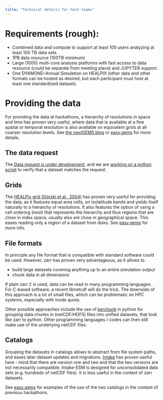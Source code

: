 ```yaml
---
title: "Technical details for host teams"
---
```


# Requirements (rough):

- Combined data and compute to support at least 100 users analyzing at least 100 TB data sets.
- 1PB data resource (100TB minimum)
- Large (1000) multi-core analysis platforms with fast access to data resource (could be separate from meeting place) and JUPYTER support.
- One DYAMOND-Annual Simulation on HEALPIX (other data and other formats can be hosted as desired, but each participant must host at least one standardized dataset).

# Providing the data

For providing the data at hackathons, a hierarchy of resolutions in space and time has proven very useful, where data that is available at a fine spatial or temporal resolution is also available on equivalent grids at all coarser resolution levels. See [the nextGEMS blog](https://nextgems-h2020.eu/of-hierarchies-chunking-and-healpix/) or [easy.gems](https://easy.gems.dkrz.de/Processing/healpix/index.html) for more details.

## The data request

The [Data request is under development](data_request.md), and we are [working on a python script](https://github.com/digital-earths-global-hackathon/tools/pull/1) to verify that a dataset matches the request.

## Grids
The [HEALPix grid (Górski et al., 2004)](https://iopscience.iop.org/article/10.1086/427976/pdf) has proven very useful for providing the data, as it features equal area cells, on isolatitude bands and yields itself naturally to a hierarchy of resolutions. It also features the option of using a cell ordering (*nest*) that represents the hierarchy and thus regions that are close in index space, usually also are close in geographical space. This eases reading only a region of a dataset from disks. See [easy.gems](https://easy.gems.dkrz.de/Processing/healpix/index.html) for more info.

## File formats
In principle any file format that is compatible with standard software could be used. However, zarr has proven very advantageous, as it allows to 

* build large datasets covering anything up to an entire simulation output
* chunk data in all dimensions

If plain zarr 2 is used, data can be read in many programming languages. For C-based software, a recent libnetcdf will do the trick. The downside of this approach is a lot of small files, which can be problematic on HPC systems, especially with inode quota.

Other possible approaches include the use of [kerchunk](https://fsspec.github.io/kerchunk/) in python for grouping data chunks in (netCDF/HDF5) files into unified datasets, that look like zarr to python. Other programming languages / codes can then still make use of the underlying netCDF files.

## Catalogs

Grouping the datasets in catalogs allows to abstract from file system paths, and eases later dataset updates and migrations. [Intake](https://intake.readthedocs.io/en/latest/) has proven useful here - mind that there are version one and two and that the two versions are not necessarily compatible.
Intake-ESM is designed for unconsolidated data sets (e.g. hundreds of netCDF files). It is less useful in the context of zarr datasets.

See [easy.gems](https://easy.gems.dkrz.de/Processing/Intake/index.html) for examples of the use of the two catalogs in the context of previous hackathons.


